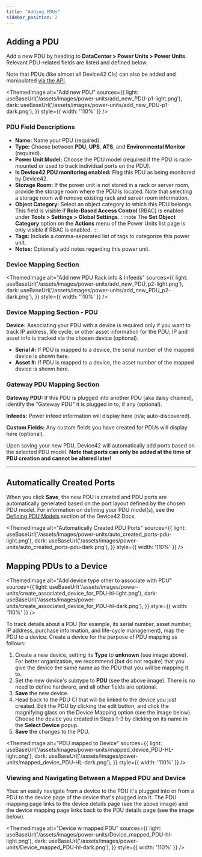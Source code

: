 ```yaml
---
title: "Adding PDUs"
sidebar_position: 2
---
```



## Adding a PDU

Add a new PDU by heading to **DataCenter > Power Units > Power Units**. Relevant PDU-related fields are listed and defined below. 

Note that PDUs (like almost all Device42 CIs) can also be added and manipulated [via the API](https://api.device42.com/#pdu).

<ThemedImage
  alt="Add new PDU"
  sources={{
    light: useBaseUrl('/assets/images/power-units/add_new_PDU-p1-light.png'),
    dark: useBaseUrl('/assets/images/power-units/add_new_PDU-p1-dark.png'),
  }}
  style={{ width: '110%' }}
/>

### PDU Field Descriptions

- **Name:** Name your PDU (required).
- **Type:** Choose between **PDU**, **UPS**, **ATS**, and **Environmental Monitor** (required).
- **Power Unit Model:** Choose the PDU model (required if the PDU is rack-mounted or used to track individual ports on the PDU).
- **Is Device42 PDU monitoring enabled:** Flag this PDU as being monitored by Device42.
- **Storage Room:** If the power unit is not stored in a rack or server room, provide the storage room where the PDU is located. Note that selecting a storage room will remove existing rack and server room information.
- **Object Category:** Select an object category to which this PDU belongs. This field is visible if **Role-Based Access Control** (RBAC) is enabled under **Tools > Settings > Global Settings**.
  :::note
  The **Set Object Category** option on the **Actions** menu of the Power Units list page is only visible if RBAC is enabled.
  :::
- **Tags:** Include a comma-separated list of tags to categorize this power unit.
- **Notes:** Optionally add notes regarding this power unit.

### Device Mapping Section

<ThemedImage
  alt="Add new PDU Rack info & Infeeds"
  sources={{
    light: useBaseUrl('/assets/images/power-units/add_new_PDU_p2-light.png'),
    dark: useBaseUrl('/assets/images/power-units/add_new_PDU_p2-dark.png'),
  }}
  style={{ width: '110%' }}
/>

### Device Mapping Section - PDU

**Device:** Associating your PDU with a device is required only if you want to track IP address, life cycle, or other asset information for the PDU; IP and asset info is tracked via the chosen device (optional).

- **Serial #:** If PDU is mapped to a device, the serial number of the mapped device is shown here.
- **Asset #:** If PDU is mapped to a device, the asset number of the mapped device is shown here.

### Gateway PDU Mapping Section

**Gateway PDU:** If this PDU is plugged into another PDU \[aka daisy chained\], identify the "Gateway PDU" it is plugged in to, if any (optional).

**Infeeds:** Power infeed information will display here (n/a; auto-discovered).

**Custom Fields:** Any custom fields you have created for PDUs will display here (optional).

Upon saving your new PDU, Device42 will automatically add ports based on the selected PDU model. **Note that ports can only be added at the time of PDU creation and cannot be altered later!**

* * *

## Automatically Created Ports

When you click **Save**, the new PDU is created and PDU ports are automatically generated based on the port layout defined by the chosen PDU model. For information on defining your PDU model(s), see the [Defining PDU Models](infrastructure-management/power-units/defining-pdu-models.mdx) section of the Device42 Docs.

<ThemedImage
  alt="Automatically Created PDU Ports"
  sources={{
    light: useBaseUrl('/assets/images/power-units/auto_created_ports-pdu-light.png'),
    dark: useBaseUrl('/assets/images/power-units/auto_created_ports-pdu-dark.png'),
  }}
  style={{ width: '110%' }}
/>

## Mapping PDUs to a Device

<ThemedImage
  alt="Add device type other to associate with PDU"
  sources={{
    light: useBaseUrl('/assets/images/power-units/create_associated_device_for_PDU-hl-light.png'),
    dark: useBaseUrl('/assets/images/power-units/create_associated_device_for_PDU-hl-dark.png'),
  }}
  style={{ width: '110%' }}
/>


To track details about a PDU (for example, its serial number, asset number, IP address, purchase information, and life-cycle management), map the PDU to a device. Create a device for the purpose of PDU mapping as follows:

1. Create a new device, setting its **Type** to **unknown** (see image above). For better organization, we recommend (but do not require) that you give the device the same name as the PDU that you will be mapping it to.
2. Set the new device's subtype to **PDU** (see the above image). There is no need to define hardware, and all other fields are optional.
3. **Save** the new device.
4. Head back to the PDU CI that will be linked to the device you just created. Edit the PDU by clicking the edit button, and click the magnifying glass on the Device Mapping option (see the image below). Choose the device you created in Steps 1-3 by clicking on its name in the **Select Device** popup.
5. **Save** the changes to the PDU.

<ThemedImage
  alt="PDU mapped to Device"
  sources={{
    light: useBaseUrl('/assets/images/power-units/mapped_device_PDU-HL-light.png'),
    dark: useBaseUrl('/assets/images/power-units/mapped_device_PDU-HL-dark.png'),
  }}
  style={{ width: '110%' }}
/>
    
### Viewing and Navigating Between a Mapped PDU and Device

Youc an easily navigate from a device to the PDU it's plugged into or from a PDU to the device page of the device that's plugged into it. The PDU mapping page links to the device details page (see the above image) and the device mapping page links back to the PDU details page (see the image below).

<ThemedImage
  alt="Device w mapped PDU"
  sources={{
    light: useBaseUrl('/assets/images/power-units/Device_mapped_PDU-hl-light.png'),
    dark: useBaseUrl('/assets/images/power-units/Device_mapped_PDU-hl-dark.png'),
  }}
  style={{ width: '110%' }}
/>
